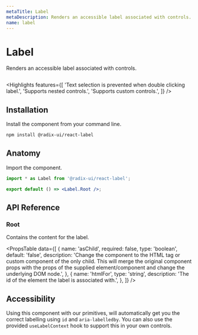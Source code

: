 ```yaml
---
metaTitle: Label
metaDescription: Renders an accessible label associated with controls.
name: label
---
```


# Label

<Description>Renders an accessible label associated with controls.</Description>

<HeroContainer>
  <LabelDemo />
</HeroContainer>

```jsx hero template=Label

```

<Highlights
  features={[
    'Text selection is prevented when double clicking label.',
    'Supports nested controls.',
    'Supports custom controls.',
  ]}
/>

## Installation

Install the component from your command line.

```bash
npm install @radix-ui/react-label
```

## Anatomy

Import the component.

```jsx
import * as Label from '@radix-ui/react-label';

export default () => <Label.Root />;
```

## API Reference

### Root

Contains the content for the label.

<PropsTable
  data={[
    {
      name: 'asChild',
      required: false,
      type: 'boolean',
      default: 'false',
      description:
        'Change the component to the HTML tag or custom component of the only child. This will merge the original component props with the props of the supplied element/component and change the underlying DOM node.',
    },
    {
      name: 'htmlFor',
      type: 'string',
      description: 'The id of the element the label is associated with.',
    },
  ]}
/>

## Accessibility

Using this component with our primitives, will automatically get you the correct labelling using `id` and `aria-labelledby`. You can also use the provided `useLabelContext` hook to support this in your own controls.
